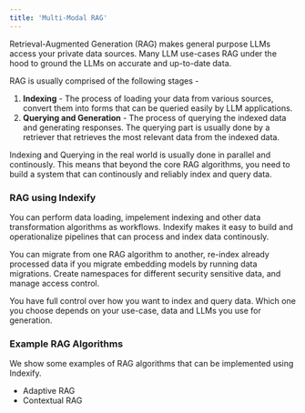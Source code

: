 ```yaml
---
title: 'Multi-Modal RAG'
---
```


Retrieval-Augmented Generation (RAG) makes general purpose LLMs access your private data sources. Many LLM use-cases RAG
under the hood to ground the LLMs on accurate and up-to-date data. 

RAG is usually comprised of the following stages -
1. **Indexing** - The process of loading your data from various sources, convert them into forms that can be queried easily by LLM applications.
2. **Querying and Generation** - The process of querying the indexed data and generating responses. The querying part is usually done by a retriever that retrieves the most relevant data from the indexed data.

<Note>
    Indexing and Querying in the real world is usually done in parallel and continously. This means that beyond the core RAG algorithms,
    you need to build a system that can continously and reliably index and query data.
</Note>

### RAG using Indexify

You can perform data loading, impelement indexing and other data transformation algorithms as workflows. Indexify makes it easy to build and operationalize pipelines that can process
and index data continously.

You can migrate from one RAG algorithm to another, re-index already processed data if you migrate embedding models by running data migrations. Create namespaces for different 
security sensitive data, and manage access control.

You have full control over how you want to index and query data. Which one you choose depends on your use-case, data and LLMs you use for generation.

### Example RAG Algorithms
We show some examples of RAG algorithms that can be implemented using Indexify.

* Adaptive RAG 
* Contextual RAG

